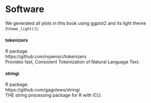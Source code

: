# Software {#appendixsoftware .unnumbered}

We generated all plots in this book using ggplot2 and its light theme (`theme_light()`).

#### tokenizers {-}
R package.  
https://github.com/ropensci/tokenizers  
Provides fast, Consistent Tokenization of Natural Language Text.


#### stringi {-}
R package.  
https://github.com/gagolews/stringi  
THE string processing package for R with ICU.